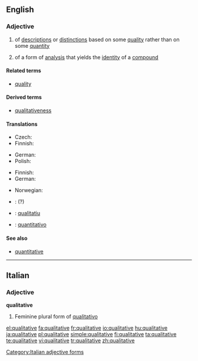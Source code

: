 ==English==

===Adjective===
{{en-adj}}

# of [[description]]s or [[distinction]]s based on some [[quality]] rather than on some [[quantity]]
# {{chemistry}} of a form of [[analysis]] that yields the [[identity]] of a [[compound]]

====Related terms====
* [[quality]]

====Derived terms====
* [[qualitativeness]]

====Translations====
{{trans-top|of descriptions or distinctions based on some quality rather than on some quantity}}
* Czech: {{t-|cs|kvalitativní}}
* Finnish: {{t-|fi|laadullinen}}
{{trans-mid}}
* German: {{t+|de|qualitativ}}
* Polish: {{t-|pl|jakościowy}}
{{trans-bottom}}

{{rfc-tsort|unparsed language line: *  ttbc Polish :  t- pl niemierzalny  (?)}}
{{trans-top|(chemistry) of a form of analysis that yields the identity of a compound}}
* Finnish: {{t+|fi|kvalitatiivinen}}
* German: {{t+|de|qualitativ}}
{{trans-mid}}
* Norwegian: {{t-|no|kvalitativ}}
* {{ttbc|Polish}}: {{t-|pl|niemierzalny}} (?)
{{trans-bottom}}

{{checktrans-top}}
* {{ttbc|Catalan}}: [[qualitatiu]]
* {{ttbc|Italian}}: [[quantitativo]]
{{checktrans-bottom}}

====See also====
* [[quantitative]]

----

==Italian==

===Adjective===
'''qualitative''' {{f}}

# Feminine plural form of [[qualitativo]]

[[Category:Italian adjective forms]]

[[el:qualitative]]
[[fa:qualitative]]
[[fr:qualitative]]
[[io:qualitative]]
[[hu:qualitative]]
[[ja:qualitative]]
[[pl:qualitative]]
[[simple:qualitative]]
[[fi:qualitative]]
[[ta:qualitative]]
[[te:qualitative]]
[[vi:qualitative]]
[[tr:qualitative]]
[[zh:qualitative]]